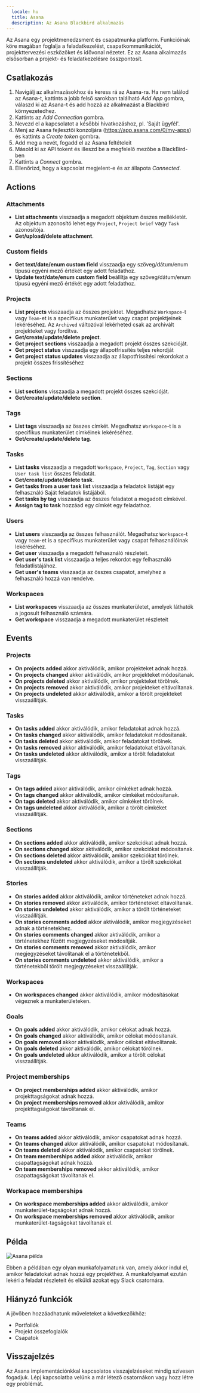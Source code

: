 ```yaml
---
  locale: hu
  title: Asana
  description: Az Asana Blackbird alkalmazás
---
```


<LinkCard title="Megtekintés a Githubon" target="_blank" href="https://github.com/bb-io/Asana" icon="github" />

Az Asana egy projektmenedzsment és csapatmunka platform. Funkcióinak köre magában foglalja a feladatkezelést, csapatkommunikációt, projekttervezési eszközöket és idővonal nézetet. Ez az Asana alkalmazás elsősorban a projekt- és feladatkezelésre összpontosít.

## Csatlakozás

1.  Navigálj az alkalmazásokhoz és keress rá az Asana-ra. Ha nem találod az Asana-t, kattints a jobb felső sarokban található _Add App_ gombra, válaszd ki az Asana-t és add hozzá az alkalmazást a Blackbird környezetedhez.
2.  Kattints az _Add Connection_ gombra.
3.  Nevezd el a kapcsolatot a későbbi hivatkozáshoz, pl. 'Saját ügyfél'.
4.  Menj az Asana fejlesztői konzoljára (https://app.asana.com/0/my-apps) és kattints a _Create token_ gombra.
5.  Add meg a nevét, fogadd el az Asana feltételeit
6.  Másold ki az API tokent és illeszd be a megfelelő mezőbe a BlackBird-ben
7.  Kattints a _Connect_ gombra.
8.  Ellenőrizd, hogy a kapcsolat megjelent-e és az állapota _Connected_.

## Actions

### Attachments

- **List attachments** visszaadja a megadott objektum összes mellékletét. Az objektum azonosító lehet egy `Project`, `Project brief` vagy `Task` azonosítója.
- **Get/upload/delete attachment**.

### Custom fields

- **Get text/date/enum custom field** visszaadja egy szöveg/dátum/enum típusú egyéni mező értékét egy adott feladathoz.
- **Update text/date/enum custom field** beállítja egy szöveg/dátum/enum típusú egyéni mező értékét egy adott feladathoz.

### Projects

- **List projects** visszaadja az összes projektet. Megadhatsz `Workspace`-t vagy `Team`-et is a specifikus munkaterület vagy csapat projektjeinek lekéréséhez. Az `Archived` változóval lekérheted csak az archivált projekteket vagy fordítva.
- **Get/create/update/delete project**.
- **Get project sections** visszaadja a megadott projekt összes szekcióját.
- **Get project status** visszaadja egy állapotfrissítés teljes rekordját
- **Get project status updates** visszaadja az állapotfrissítési rekordokat a projekt összes frissítéséhez

### Sections

- **List sections** visszaadja a megadott projekt összes szekcióját.
- **Get/create/update/delete section**.

### Tags

- **List tags** visszaadja az összes címkét. Megadhatsz `Workspace`-t is a specifikus munkaterület címkéinek lekéréséhez.
- **Get/create/update/delete tag**.

### Tasks

- **List tasks** visszaadja a megadott `Workspace`, `Project`, `Tag`, `Section` vagy `User task list` összes feladatát.
- **Get/create/update/delete task**.
- **Get tasks from a user task list** visszaadja a feladatok listáját egy felhasználó Saját feladatok listájából.
- **Get tasks by tag** visszaadja az összes feladatot a megadott címkével.
- **Assign tag to task** hozzáad egy címkét egy feladathoz.

### Users

- **List users** visszaadja az összes felhasználót. Megadhatsz `Workspace`-t vagy `Team`-et is a specifikus munkaterület vagy csapat felhasználóinak lekéréséhez.
- **Get user** visszaadja a megadott felhasználó részleteit.
- **Get user's task list** visszaadja a teljes rekordot egy felhasználó feladatlistájához.
- **Get user's teams** visszaadja az összes csapatot, amelyhez a felhasználó hozzá van rendelve.

### Workspaces

- **List workspaces** visszaadja az összes munkaterületet, amelyek láthatók a jogosult felhasználó számára.
- **Get workspace** visszaadja a megadott munkaterület részleteit

## Events

### Projects 
- **On projects added** akkor aktiválódik, amikor projekteket adnak hozzá.
- **On projects changed** akkor aktiválódik, amikor projekteket módosítanak.
- **On projects deleted** akkor aktiválódik, amikor projekteket törölnek.
- **On projects removed** akkor aktiválódik, amikor projekteket eltávolítanak.
- **On projects undeleted** akkor aktiválódik, amikor a törölt projekteket visszaállítják.

### Tasks

- **On tasks added** akkor aktiválódik, amikor feladatokat adnak hozzá.
- **On tasks changed** akkor aktiválódik, amikor feladatokat módosítanak.
- **On tasks deleted** akkor aktiválódik, amikor feladatokat törölnek.
- **On tasks removed** akkor aktiválódik, amikor feladatokat eltávolítanak.
- **On tasks undeleted** akkor aktiválódik, amikor a törölt feladatokat visszaállítják.

### Tags

- **On tags added** akkor aktiválódik, amikor címkéket adnak hozzá.
- **On tags changed** akkor aktiválódik, amikor címkéket módosítanak.
- **On tags deleted** akkor aktiválódik, amikor címkéket törölnek.
- **On tags undeleted** akkor aktiválódik, amikor a törölt címkéket visszaállítják.

### Sections

- **On sections added** akkor aktiválódik, amikor szekciókat adnak hozzá.
- **On sections changed** akkor aktiválódik, amikor szekciókat módosítanak.
- **On sections deleted** akkor aktiválódik, amikor szekciókat törölnek.
- **On sections undeleted** akkor aktiválódik, amikor a törölt szekciókat visszaállítják.

### Stories

- **On stories added** akkor aktiválódik, amikor történeteket adnak hozzá.
- **On stories removed** akkor aktiválódik, amikor történeteket eltávolítanak.
- **On stories undeleted** akkor aktiválódik, amikor a törölt történeteket visszaállítják.
- **On stories comments added** akkor aktiválódik, amikor megjegyzéseket adnak a történetekhez.
- **On stories comments changed** akkor aktiválódik, amikor a történetekhez fűzött megjegyzéseket módosítják.
- **On stories comments removed** akkor aktiválódik, amikor megjegyzéseket távolítanak el a történetekből.
- **On stories comments undeleted** akkor aktiválódik, amikor a történetekből törölt megjegyzéseket visszaállítják.

### Workspaces

- **On workspaces changed** akkor aktiválódik, amikor módosításokat végeznek a munkaterületeken.

### Goals

- **On goals added** akkor aktiválódik, amikor célokat adnak hozzá.
- **On goals changed** akkor aktiválódik, amikor célokat módosítanak.
- **On goals removed** akkor aktiválódik, amikor célokat eltávolítanak.
- **On goals deleted** akkor aktiválódik, amikor célokat törölnek.
- **On goals undeleted** akkor aktiválódik, amikor a törölt célokat visszaállítják.

### Project memberships

- **On project memberships added** akkor aktiválódik, amikor projekttagságokat adnak hozzá.
- **On project memberships removed** akkor aktiválódik, amikor projekttagságokat távolítanak el.

### Teams

- **On teams added** akkor aktiválódik, amikor csapatokat adnak hozzá.
- **On teams changed** akkor aktiválódik, amikor csapatokat módosítanak.
- **On teams deleted** akkor aktiválódik, amikor csapatokat törölnek.
- **On team memberships added** akkor aktiválódik, amikor csapattagságokat adnak hozzá.
- **On team memberships removed** akkor aktiválódik, amikor csapattagságokat távolítanak el.

### Workspace memberships

- **On workspace memberships added** akkor aktiválódik, amikor munkaterület-tagságokat adnak hozzá.
- **On workspace memberships removed** akkor aktiválódik, amikor munkaterület-tagságokat távolítanak el.

## Példa

![Asana példa](https://raw.githubusercontent.com/bb-io/Asana/main//README/images/example.png)

Ebben a példában egy olyan munkafolyamatunk van, amely akkor indul el, amikor feladatokat adnak hozzá egy projekthez. A munkafolyamat ezután lekéri a feladat részleteit és elküldi azokat egy Slack csatornára.

## Hiányzó funkciók

A jövőben hozzáadhatunk műveleteket a következőkhöz:

- Portfoliók
- Projekt összefoglalók
- Csapatok

## Visszajelzés

Az Asana implementációnkkal kapcsolatos visszajelzéseket mindig szívesen fogadjuk. Lépj kapcsolatba velünk a már létező csatornákon vagy hozz létre egy problémát.
